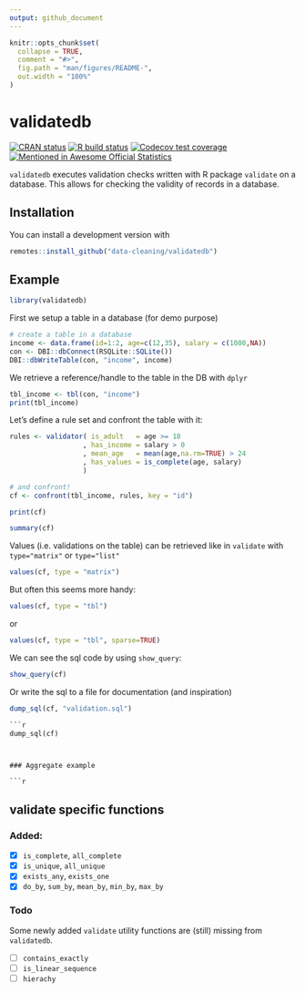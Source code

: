 ```yaml
---
output: github_document
---
```


<!-- README.md is generated from README.Rmd. Please edit that file -->

```r
knitr::opts_chunk$set(
  collapse = TRUE,
  comment = "#>",
  fig.path = "man/figures/README-",
  out.width = "100%"
)
```
  
# validatedb

<!-- badges: start -->
[![CRAN status](https://www.r-pkg.org/badges/version/validatedb)](https://CRAN.R-project.org/package=validatedb)
[![R build status](https://github.com/data-cleaning/validatedb/workflows/R-CMD-check/badge.svg)](https://github.com/data-cleaning/validatedb/actions)
[![Codecov test
coverage](https://codecov.io/gh/data-cleaning/validatedb/branch/master/graph/badge.svg)](https://codecov.io/gh/data-cleaning/validatedb?branch=master)
[![Mentioned in Awesome Official Statistics ](https://awesome.re/mentioned-badge.svg)](http://www.awesomeofficialstatistics.org)
<!-- badges: end -->

`validatedb` executes validation checks written with R package `validate` on a 
database. This allows for checking the validity of records in a database.

## Installation

You can install a development version with 

<!-- You can install the released version of validatedb from [CRAN](https://CRAN.R-project.org) with: -->

``` r
remotes::install_github("data-cleaning/validatedb")
```

## Example

```r
library(validatedb)
```

First we setup a table in a database (for demo purpose)
```r
# create a table in a database
income <- data.frame(id=1:2, age=c(12,35), salary = c(1000,NA))
con <- DBI::dbConnect(RSQLite::SQLite())
DBI::dbWriteTable(con, "income", income)
```

We retrieve a reference/handle to the table in the DB with `dplyr`

```r
tbl_income <- tbl(con, "income")
print(tbl_income)
```

Let's define a rule set and confront the table with it:
```r
rules <- validator( is_adult   = age >= 18
                  , has_income = salary > 0
                  , mean_age   = mean(age,na.rm=TRUE) > 24
                  , has_values = is_complete(age, salary)
                  )

# and confront!
cf <- confront(tbl_income, rules, key = "id")

print(cf)

summary(cf)
```

Values (i.e. validations on the table) can be retrieved like in `validate` with
`type="matrix"` or `type="list"`

```r
values(cf, type = "matrix")
```

But often this seems more handy:

```r
values(cf, type = "tbl")
```

or 

```r
values(cf, type = "tbl", sparse=TRUE)
```

We can see the sql code by using `show_query`:

```r
show_query(cf)
```

Or write the sql to a file for documentation (and inspiration)

```r
dump_sql(cf, "validation.sql")
```

```sql
```r
dump_sql(cf)
```
```


### Aggregate example

```r

```

## validate specific functions


### Added:

- [x] `is_complete`, `all_complete`
- [x] `is_unique`, `all_unique`
- [x] `exists_any`, `exists_one`
- [x] `do_by`, `sum_by`, `mean_by`, `min_by`, `max_by` 

### Todo
Some newly added `validate` utility functions are (still) missing from `validatedb`.

- [ ] `contains_exactly`
- [ ] `is_linear_sequence`
- [ ] `hierachy`

